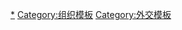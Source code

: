 {{Template category}}

[[Category:国际组织|*]]
[[Category:组织模板|Category:组织模板]]
[[Category:外交模板|Category:外交模板]]